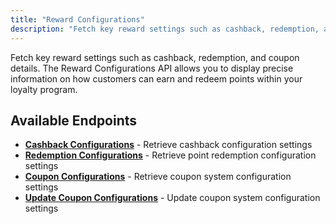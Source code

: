 ```yaml
---
title: "Reward Configurations"
description: "Fetch key reward settings such as cashback, redemption, and coupon details."
---
```


Fetch key reward settings such as cashback, redemption, and coupon details. The Reward Configurations API allows you to display precise information on how customers can earn and redeem points within your loyalty program.

## Available Endpoints

- **[Cashback Configurations](/api-reference/configurations/reward-configurations/cashback-configurations)** - Retrieve cashback configuration settings
- **[Redemption Configurations](/api-reference/configurations/reward-configurations/redemption-configurations)** - Retrieve point redemption configuration settings
- **[Coupon Configurations](/api-reference/configurations/reward-configurations/coupon-configurations)** - Retrieve coupon system configuration settings
- **[Update Coupon Configurations](/api-reference/configurations/reward-configurations/update-coupon-configurations)** - Update coupon system configuration settings
